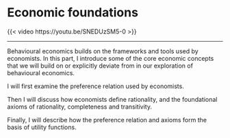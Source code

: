 # Economic foundations

::: {.content-visible when-format="html"}

{{< video https://youtu.be/SNEDUzSM5-0 >}}

---

:::

Behavioural economics builds on the frameworks and tools used by economists. In this part, I introduce some of the core economic concepts that we will build on or explicitly deviate from in our exploration of behavioural economics.

I will first examine the preference relation used by economists.

Then I will discuss how economists define rationality, and the foundational axioms of rationality, completeness and transitivity.

Finally, I will describe how the preference relation and axioms form the basis of utility functions.
